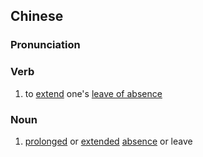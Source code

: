 ==Chinese==
{{zh-forms|s=续假}}

===Pronunciation===
{{zh-pron
|m=xùjià
|c=zuk6 gaa3
|mn=qz,tw,xm:sio̍k-ká/zz:sio̍k-kée/qz,xm:sio̍k-kè/zz:sio̍k-kèe
|cat=v
}}

===Verb===
{{zh-verb}}

# to [[extend]] one's [[leave of absence]]

===Noun===
{{zh-noun}}

# [[prolonged]] or [[extended]] [[absence]] or leave